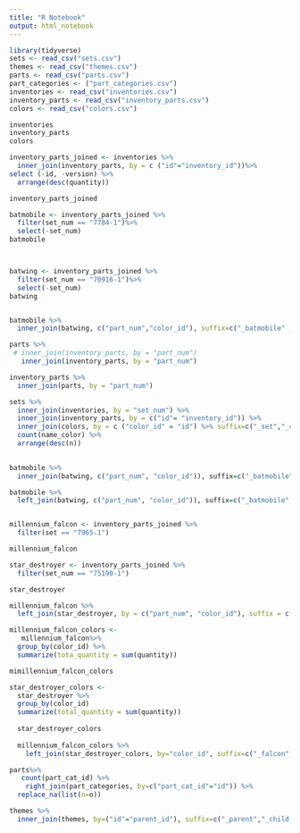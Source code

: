 ---
title: "R Notebook"
output: html_notebook
---

```{r}
library(tidyverse)
sets <- read_csv("sets.csv")
themes <- read_csv("themes.csv")
parts <- read_csv("parts.csv")
part_categories <- ("part_categories.csv")
inventories <- read_csv("inventories.csv")
inventory_parts <- read_csv("inventory_parts.csv")
colors <- read_csv("colors.csv")

inventories
inventory_parts
colors

```
```{r}
inventory_parts_joined <- inventories %>%
  inner_join(inventory_parts, by = c ("id"="inventory_id"))%>%
select (-id, -version) %>%
  arrange(desc(quantity))
```


```{r}
inventory_parts_joined

batmobile <- inventory_parts_joined %>%
  filter(set_num == "7784-1")%>%
  select(-set_num)
batmobile



batwing <- inventory_parts_joined %>%
  filter(set_num == "70916-1")%>%
  select(-set_num)
batwing


batmobile %>%
  inner_join(batwing, c("part_num","color_id"), suffix=c("_batmobile" , "_batwing")
```
```{r}
parts %>%
 # inner_join(inventory_parts, by = "part_num")
   inner_join(inventory_parts, by = "part_num")

inventory_parts %>%
  inner_join(parts, by = "part_num")

```

```{r}
sets %>% 
  inner_join(inventories, by = "set_num") %>%
  inner_join(inventory_parts, by = c("id"= "inventory_id")) %>%
  inner_join(colors, by = c ("color_id" = "id") %>% suffix=c("_set","_color"))
  count(name_color) %>%
  arrange(desc(n))
  

```

```{r}
batmobile %>%
  inner_join(batwing, c("part_num", "color_id")), suffix=c("_batmobile","_batwing")

batmobile %>%
  left_join(batwing, c("part_num", "color_id")), suffix=c("_batmobile","_batwing")



```
```{r}
millennium_falcon <- inventory_parts_joined %>%
  filter(set == "7965-1")

millennium_falcon

star_destroyer <- inventory_parts_joined %>%
  filter(set_num == "75190-1")

star_destroyer

millennium_falcon %>%
  left_join(star_destroyer, by = c("part_num", "color_id"), suffix = c("_falcon", "_star_destroyer"))

millennium_falcon_colors <-
   millennium_falcon%>%
  group_by(color_id) %>%
  summarize(tota_quantity = sum(quantity))

mimillennium_falcon_colors

star_destroyer_colors <-
  star_destroyer %>%
  group_by(color_id)
  summarize(total_quantity = sum(quantity))
  
  star_destroyer_colors
  
  millennium_falcon_colors %>%
    left_join(star_destroyer_colors, by="color_id", suffix=c("_falcon","_star_destroyer"))

```

```{r}
parts%>%
   count(part_cat_id) %>%
    right_join(part_categories, by=c("part_cat_id"="id")) %>% 
  replace_na(list(n=o))

```
```{r}

themes %>%
  inner_join(themes, by=("id"="parent_id"), suffix=c("_parent","_child "))

```


